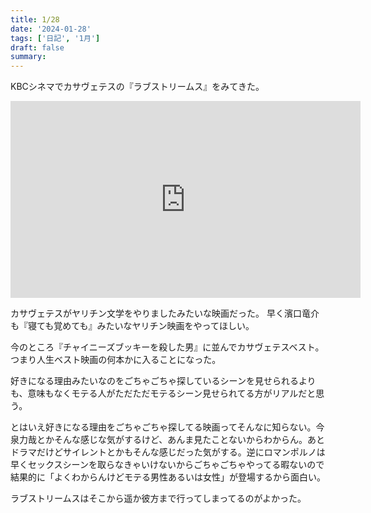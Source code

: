 ```yaml
---
title: 1/28
date: '2024-01-28'
tags: ['日記', '1月']
draft: false
summary: 
---
```

KBCシネマでカサヴェテスの『ラブストリームス』をみてきた。
<iframe width="560" height="315" src="https://www.youtube.com/embed/cV_lOSgupZA?si=iNVlWAAz6bwf-Quc" title="YouTube video player" frameborder="0" allow="accelerometer; autoplay; clipboard-write; encrypted-media; gyroscope; picture-in-picture; web-share" allowfullscreen></iframe>

カサヴェテスがヤリチン文学をやりましたみたいな映画だった。
早く濱口竜介も『寝ても覚めても』みたいなヤリチン映画をやってほしい。

今のところ『チャイニーズブッキーを殺した男』に並んでカサヴェテスベスト。つまり人生ベスト映画の何本かに入ることになった。

好きになる理由みたいなのをごちゃごちゃ探しているシーンを見せられるよりも、意味もなくモテる人がただただモテるシーン見せられてる方がリアルだと思う。

とはいえ好きになる理由をごちゃごちゃ探してる映画ってそんなに知らない。今泉力哉とかそんな感じな気がするけど、あんま見たことないからわからん。あとドラマだけどサイレントとかもそんな感じだった気がする。逆にロマンポルノは早くセックスシーンを取らなきゃいけないからごちゃごちゃやってる暇ないので結果的に「よくわからんけどモテる男性あるいは女性」が登場するから面白い。

ラブストリームスはそこから遥か彼方まで行ってしまってるのがよかった。

